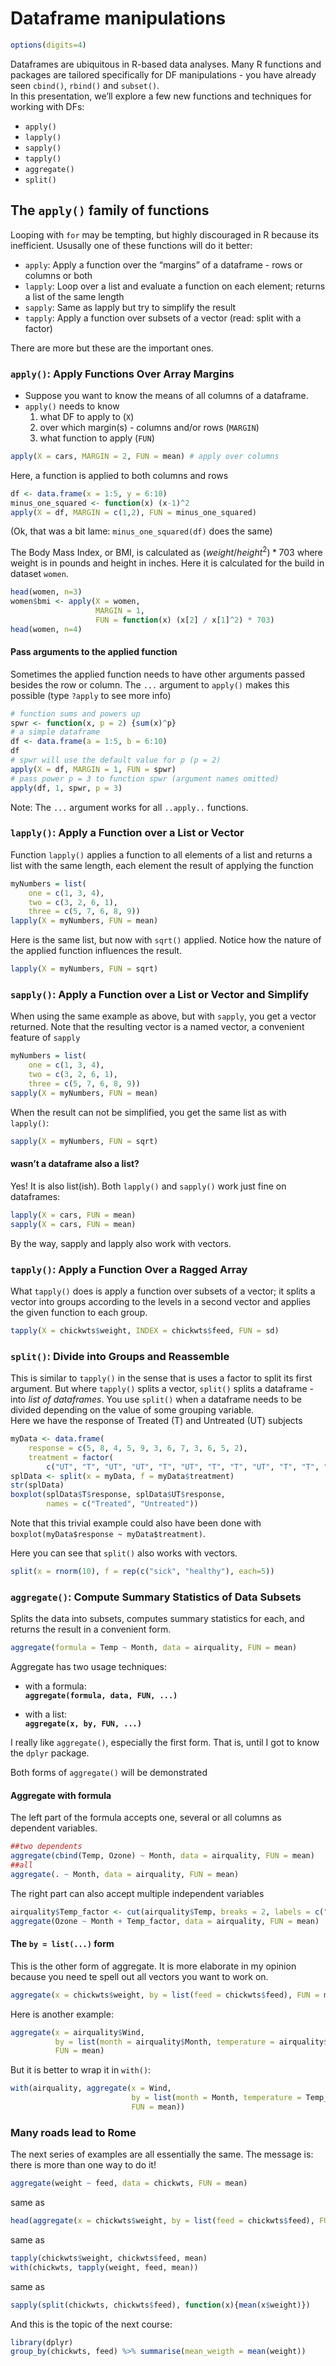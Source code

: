 # Dataframe manipulations

```r
options(digits=4)
```


Dataframes are ubiquitous in R-based data analyses. Many R functions and packages are tailored specifically for DF manipulations - you have already seen `cbind()`, `rbind()` and `subset()`.  
In this presentation, we'll explore a few new functions and techniques for working with DFs:

- `apply()`
- `lapply()`
- `sapply()`
- `tapply()`
- `aggregate()`
- `split()`

## The `apply()` family of functions

Looping with `for` may be tempting, but highly discouraged in R because its inefficient. Ususally one of these functions will do it better:

- `apply`: Apply a function over the "margins" of a dataframe - rows or columns or both
- `lapply`: Loop over a list and evaluate a function on each element; returns a list of the same length
- `sapply`: Same as lapply but try to simplify the result
- `tapply`: Apply a function over subsets of a vector (read: split with a factor)

There are more but these are the important ones.

### `apply()`: Apply Functions Over Array Margins

- Suppose you want to know the means of all columns of a dataframe.
- `apply()` needs to know 
    1. what DF to apply to (`X`)
    2. over which margin(s) - columns and/or rows (`MARGIN`)
    3. what function to apply (`FUN`)

```r
apply(X = cars, MARGIN = 2, FUN = mean) # apply over columns
```

Here, a function is applied to both columns and rows

```r
df <- data.frame(x = 1:5, y = 6:10)
minus_one_squared <- function(x) (x-1)^2
apply(X = df, MARGIN = c(1,2), FUN = minus_one_squared)
```

(Ok, that was a bit lame: `minus_one_squared(df)` does the same)

The Body Mass Index, or BMI, is calculated as $(weight / height ^ 2) * 703$ where weight is in pounds and height in inches. Here it is calculated for the build in dataset `women`.

```r
head(women, n=3)
women$bmi <- apply(X = women, 
                   MARGIN = 1, 
                   FUN = function(x) (x[2] / x[1]^2) * 703)
head(women, n=4)
```

#### Pass arguments to the applied function {-}

Sometimes the applied function needs to have other arguments passed besides the row or column. The `...` argument to `apply()` makes this possible (type `?apply` to see more info)

```r
# function sums and powers up
spwr <- function(x, p = 2) {sum(x)^p}
# a simple dataframe
df <- data.frame(a = 1:5, b = 6:10)
df
# spwr will use the default value for p (p = 2)
apply(X = df, MARGIN = 1, FUN = spwr) 
# pass power p = 3 to function spwr (argument names omitted)
apply(df, 1, spwr, p = 3) 
```

Note: The `...` argument works for all `..apply..` functions.

### `lapply()`: Apply a Function over a List or Vector

Function `lapply()` applies a function to all elements of a list and returns a list with the same length, each element the result of applying the function

```r
myNumbers = list(
    one = c(1, 3, 4), 
    two = c(3, 2, 6, 1), 
    three = c(5, 7, 6, 8, 9))
lapply(X = myNumbers, FUN = mean)
```


Here is the same list, but now with `sqrt()` applied. Notice how the nature of the applied function influences the result.

```r
lapply(X = myNumbers, FUN = sqrt)
```


### `sapply()`: Apply a Function over a List or Vector and Simplify

When using the same example as above, but with `sapply`, you get a vector returned. Note that the resulting vector is a named vector, a convenient feature of `sapply` 

```r
myNumbers = list(
    one = c(1, 3, 4),
    two = c(3, 2, 6, 1),
    three = c(5, 7, 6, 8, 9))
sapply(X = myNumbers, FUN = mean)
```

When the result can not be simplified, you get the same list as with `lapply()`:

```r
sapply(X = myNumbers, FUN = sqrt)
```

#### wasn't a dataframe also a list?

Yes! It is also list(ish). Both `lapply()` and `sapply()` work just fine on dataframes:

```r
lapply(X = cars, FUN = mean)
sapply(X = cars, FUN = mean) 
```

By the way, sapply and lapply also work with vectors.

### `tapply()`: Apply a Function Over a Ragged Array

What `tapply()` does is apply a function over subsets of a vector; it splits a vector into groups according to the levels in a second vector and applies the given function to each group.

```r
tapply(X = chickwts$weight, INDEX = chickwts$feed, FUN = sd)
```


### `split()`: Divide into Groups and Reassemble

This is similar to `tapply()` in the sense that is uses a factor to split its first argument. But where `tapply()` splits a vector, `split()` splits a dataframe - into _list of dataframes_.
You use `split()` when a dataframe needs to be divided depending on the value of some grouping variable.  
Here we have the response of Treated (T) and Untreated (UT) subjects

```r
myData <- data.frame(
    response = c(5, 8, 4, 5, 9, 3, 6, 7, 3, 6, 5, 2),
    treatment = factor(
        c("UT", "T", "UT", "UT", "T", "UT", "T", "T", "UT", "T", "T", "UT")))
splData <- split(x = myData, f = myData$treatment)
str(splData)
boxplot(splData$T$response, splData$UT$response, 
        names = c("Treated", "Untreated"))
```

Note that this trivial example could also have been done with `boxplot(myData$response ~ myData$treatment)`.

Here you can see that `split()` also works with vectors.

```r
split(x = rnorm(10), f = rep(c("sick", "healthy"), each=5))
```

### `aggregate()`: Compute Summary Statistics of Data Subsets

Splits the data into subsets, computes summary statistics for each, and returns the result in a convenient form.

```r
aggregate(formula = Temp ~ Month, data = airquality, FUN = mean)
```

Aggregate has two usage techniques:  

- with a formula:  
  **`aggregate(formula, data, FUN, ...)`**  

- with a list:  
  **`aggregate(x, by, FUN, ...)`**  

I really like `aggregate()`, especially the first form. That is, until I got to know the `dplyr` package.

Both forms of `aggregate()` will be demonstrated

#### Aggregate with formula {-}

The left part of the formula accepts one, several or all columns as dependent variables.

```r
##two dependents
aggregate(cbind(Temp, Ozone) ~ Month, data = airquality, FUN = mean)
##all
aggregate(. ~ Month, data = airquality, FUN = mean)
```


The right part can also accept multiple independent variables


```r
airquality$Temp_factor <- cut(airquality$Temp, breaks = 2, labels = c("low", "high"))
aggregate(Ozone ~ Month + Temp_factor, data = airquality, FUN = mean)
```

#### The `by = list(...)` form {-}

This is the other form of aggregate. It is more elaborate in my opinion because you need te spell out all vectors you want to work on.

```r
aggregate(x = chickwts$weight, by = list(feed = chickwts$feed), FUN = mean)
```

Here is another example:

```r
aggregate(x = airquality$Wind, 
          by = list(month = airquality$Month, temperature = airquality$Temp_factor), 
          FUN = mean)
```

But it is better to wrap it in `with()`:

```r
with(airquality, aggregate(x = Wind, 
                           by = list(month = Month, temperature = Temp_factor), 
                           FUN = mean))
```

### Many roads lead to Rome

The next series of examples are all essentially the same. The message is: there is more than one way to do it!

```r
aggregate(weight ~ feed, data = chickwts, FUN = mean)
```

same as

```r
head(aggregate(x = chickwts$weight, by = list(feed = chickwts$feed), FUN = mean), n=3)
```

same as

```r
tapply(chickwts$weight, chickwts$feed, mean)
with(chickwts, tapply(weight, feed, mean))
```

same as

```r
sapply(split(chickwts, chickwts$feed), function(x){mean(x$weight)})
```

And this is the topic of the next course:

```r
library(dplyr)
group_by(chickwts, feed) %>% summarise(mean_weigth = mean(weight))
```


